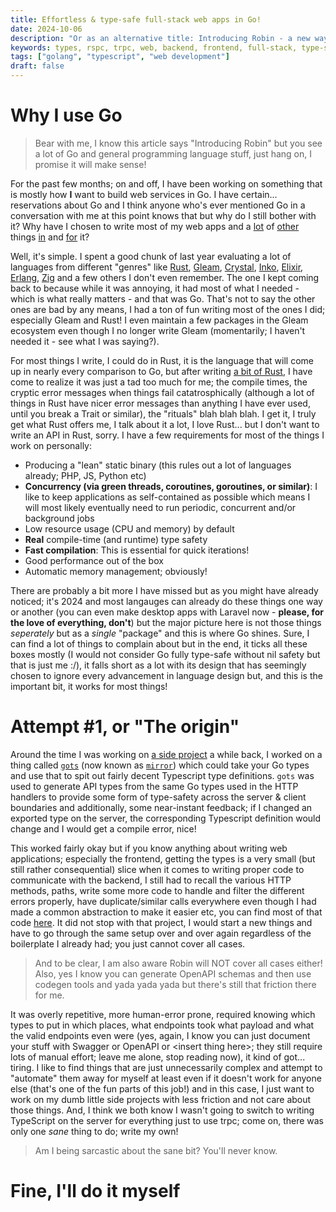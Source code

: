 ```yaml
---
title: Effortless & type-safe full-stack web apps in Go!
date: 2024-10-06
description: "Or as an alternative title: Introducing Robin - a new way to build type-safe full-stack applications in Go!"
keywords: types, rspc, trpc, web, backend, frontend, full-stack, type-safe, typescript, go, golang, web applications, robin, experiment
tags: ["golang", "typescript", "web development"]
draft: false
---
```


# Why I use Go

> Bear with me, I know this article says "Introducing Robin" but you see a lot of Go and general programming language stuff, just hang on, I promise it will make sense!

For the past few months; on and off, I have been working on something that is mostly how **I** want to build web services in Go. I have certain... reservations about Go and I think anyone who's ever mentioned Go in a conversation with me at this point knows that but why do I still bother with it? Why have I chosen to write most of my web apps and a [lot](https://github.com/aosasona/vanity) of [other](https://github.com/aosasona/lito) things [in](https://github.com/aosasona/bore) and [for](https://github.com/aosasona/mirror) it?

Well, it's simple. I spent a good chunk of last year evaluating a lot of languages from different "genres" like [Rust](https://https://www.rust-lang.org), [Gleam](https://gleam.run), [Crystal](https://crystal-lang.org/), [Inko](https://inko-lang.org/), [Elixir](https://elixir-lang.org), [Erlang](https://erlang.org), [Zig](https://ziglang.org) and a few others I don't even remember. The one I kept coming back to because while it was annoying, it had most of what I needed - which is what really matters - and that was Go. That's not to say the other ones are bad by any means, I had a ton of fun writing most of the ones I did; especially Gleam and Rust! I even maintain a few packages in the Gleam ecosystem even though I no longer write Gleam (momentarily; I haven't needed it - see what I was saying?).

For most things I write, I could do in Rust, it is the language that will come up in nearly every comparison to Go, but after writing [a bit of Rust](https://github.com/aosasona/chimney), I have come to realize it was just a tad too much for me; the compile times, the cryptic error messages when things fail catatrosphically (although a lot of things in Rust have nicer error messages than anything I have ever used, until you break a Trait or similar), the "rituals" blah blah blah. I get it, I truly get what Rust offers me, I talk about it a lot, I love Rust... but I don't want to write an API in Rust, sorry. I have a few requirements for most of the things I work on personally:

- Producing a "lean" static binary (this rules out a lot of languages already; PHP, JS, Python etc)
- **Concurrency (via green threads, coroutines, goroutines, or similar)**: I like to keep applications as self-contained as possible which means I will most likely eventually need to run periodic, concurrent and/or background jobs
- Low resource usage (CPU and memory) by default
- **Real** compile-time (and runtime) type safety
- **Fast compilation**: This is essential for quick iterations!
- Good performance out of the box
- Automatic memory management; obviously!

There are probably a bit more I have missed but as you might have already noticed; it's 2024 and most langauges can already do these things one way or another (you can even make desktop apps with Laravel now - **please, for the love of everything, don't**) but the major picture here is not those things _seperately_ but as a _single_ "package" and this is where Go shines. Sure, I can find a lot of things to complain about but in the end, it ticks all these boxes mostly (I would not consider Go fully type-safe without nil safety but that is just me :/), it falls short as a lot with its design that has seemingly chosen to ignore every advancement in language design but, and this is the important bit, it works for most things!

# Attempt #1, or "The origin"

Around the time I was working on [a side project](https://github.com/aosasona/sidekyk) a while back, I worked on a thing called [`gots`](https://github.com/aosasona/gots) (now known as [`mirror`](https://github.com/aosasona/mirror)) which could take your Go types and use that to spit out fairly decent Typescript type definitions. `gots` was used to generate API types from the same Go types used in the HTTP handlers to provide some form of type-safety across the server &amp; client boundaries and additionally, some near-instant feedback; if I changed an exported type on the server, the corresponding Typescript definition would change and I would get a compile error, nice!

This worked fairly okay but if you know anything about writing web applications; especially the frontend, getting the types is a very small (but still rather consequential) slice when it comes to writing proper code to communicate with the backend, I still had to recall the various HTTP methods, paths, write some more code to handle and filter the different errors properly, have duplicate/similar calls everywhere even though I had made a common abstraction to make it easier etc, you can find most of that code [here](https://github.com/aosasona/sidekyk/tree/master/mobile/src/lib/requests). It did not stop with that project, I would start a new things and have to go through the same setup over and over again regardless of the boilerplate I already had; you just cannot cover all cases.

> And to be clear, I am also aware Robin will NOT cover all cases either! Also, yes I know you can generate OpenAPI schemas and then use codegen tools and yada yada yada but there's still that friction there for me.

It was overly repetitive, more human-error prone, required knowing which types to put in which places, what endpoints took what payload and what the valid endpoints even were (yes, again, I know you can just document your stuff with Swagger or OpenAPI or \<insert thing here\>; they still require lots of manual effort; leave me alone, stop reading now), it kind of got... tiring. I like to find things that are just unnecessarily complex and attempt to "automate" them away for myself at least even if it doesn't work for anyone else (that's one of the fun parts of this job!) and in this case, I just want to work on my dumb little side projects with less friction and not care about those things. And, I think we both know I wasn't going to switch to writing TypeScript on the server for everything just to use trpc; come on, there was only one _sane_ thing to do; write my own!

> Am I being sarcastic about the sane bit? You'll never know.

# Fine, I'll do it myself
